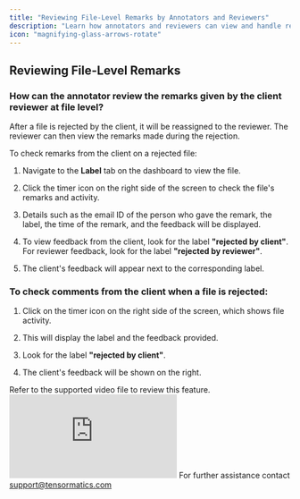 ```yaml
---
title: "Reviewing File-Level Remarks by Annotators and Reviewers"
description: "Learn how annotators and reviewers can view and handle remarks from clients at the file level."
icon: "magnifying-glass-arrows-rotate"
---
```


## Reviewing File-Level Remarks

### How can the annotator review the remarks given by the client reviewer at file level?

After a file is rejected by the client, it will be reassigned to the reviewer. The reviewer can then view the remarks made during the rejection.

To check remarks from the client on a rejected file:

1. Navigate to the **Label** tab on the dashboard to view the file.

2. Click the timer icon on the right side of the screen to check the file's remarks and activity.

3. Details such as the email ID of the person who gave the remark, the label, the time of the remark, and the feedback will be displayed.

4. To view feedback from the client, look for the label **"rejected by client"**. For reviewer feedback, look for the label **"rejected by reviewer"**.

5. The client's feedback will appear next to the corresponding label.

### To check comments from the client when a file is rejected:

1. Click on the timer icon on the right side of the screen, which shows file activity.

2. This will display the label and the feedback provided.

3. Look for the label **"rejected by client"**.

4. The client's feedback will be shown on the right.

<Tip>
Refer to the supported video file to review this feature.
</Tip>

<iframe 
  className="w-full aspect-video rounded-xl" 
  src="https://www.youtube.com/embed/zQzTEc-j4fG" 
  title="[VIDEO_TITLE]" 
  frameborder="0" 
  allowfullscreen>
</iframe>

<Note>
For further assistance contact <a href="mailto:support@tensormatics.com">support@tensormatics.com</a>
</Note>
